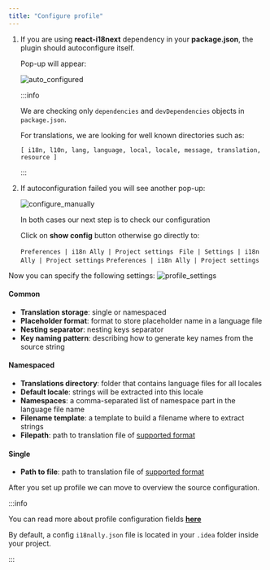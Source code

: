 ```yaml
---
title: "Configure profile"
---
```



1. If you are using **react-i18next** dependency in your **package.json**, the plugin should autoconfigure itself.

    Pop-up will appear:

    ![auto_configured](assets/auto_configured_dark.png)

    :::info

    We are checking only `dependencies` and `devDependencies` objects in `package.json`.

    For translations, we are looking for well known directories such as:

    `[ i18n, l10n, lang, language, local, locale, message, translation, resource ]`

    :::

2. If autoconfiguration failed you will see another pop-up:

    ![configure_manually](assets/configure_manually_dark.png)

    In both cases our next step is to check our configuration

    Click on **show config** button otherwise go directly to:

    <Tabs groupId="operating-systems">
        <TabItem value="mac" label="MacOs" default>
            <code>Preferences | i18n Ally | Project settings </code>
        </TabItem>
        <TabItem value="win" label="Windows">
            <code>File | Settings | i18n Ally | Project settings</code>
        </TabItem>
        <TabItem value="linux" label="Linux">
            <code>Preferences | i18n Ally | Project settings</code>
        </TabItem>
    </Tabs>

Now you can specify the following settings:
![profile_settings](assets/profile_settings_light.png)

#### Common
 - **Translation storage**: single or namespaced
 - **Placeholder format**: format to store placeholder name in a language file
 - **Nesting separator**: nesting keys separator
 - **Key naming pattern**: describing how to generate key names from the source string

#### Namespaced
- **Translations directory**:  folder that contains language files for all locales
- **Default locale**: strings will be extracted into this locale
- **Namespaces**: a comma-separated list of namespace part in the language file name
- **Filename template**: a template to build a filename where to extract strings
- **Filepath**: path to translation file of [supported format](/jetbrains/file-formats)

#### Single
- **Path to file**: path to translation file of [supported format](/jetbrains/file-formats)

After you set up profile we can move to overview the source configuration.

:::info

You can read more about profile configuration fields **[here](/jetbrains/advanced/profile-settings)**

By default, a config `i18nally.json` file is located in your `.idea` folder inside your project.

:::
